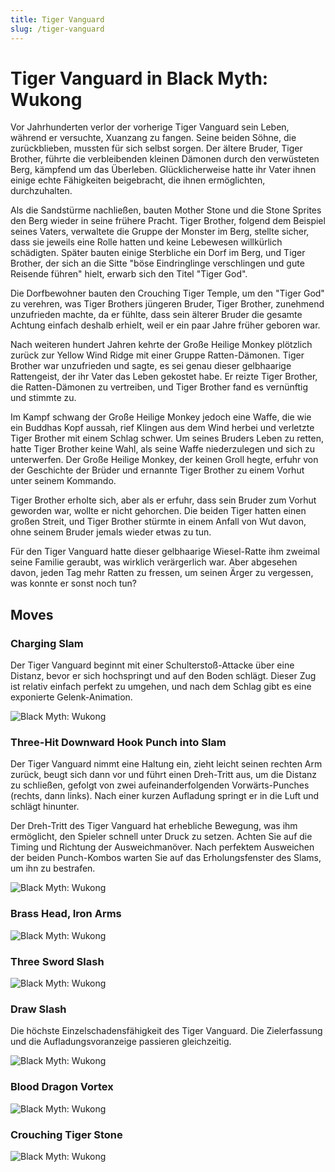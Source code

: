 ```yaml
---
title: Tiger Vanguard
slug: /tiger-vanguard
---
```


# Tiger Vanguard in Black Myth: Wukong

Vor Jahrhunderten verlor der vorherige Tiger Vanguard sein Leben, während er versuchte, Xuanzang zu fangen. Seine beiden Söhne, die zurückblieben, mussten für sich selbst sorgen. Der ältere Bruder, Tiger Brother, führte die verbleibenden kleinen Dämonen durch den verwüsteten Berg, kämpfend um das Überleben. Glücklicherweise hatte ihr Vater ihnen einige echte Fähigkeiten beigebracht, die ihnen ermöglichten, durchzuhalten.

Als die Sandstürme nachließen, bauten Mother Stone und die Stone Sprites den Berg wieder in seine frühere Pracht. Tiger Brother, folgend dem Beispiel seines Vaters, verwaltete die Gruppe der Monster im Berg, stellte sicher, dass sie jeweils eine Rolle hatten und keine Lebewesen willkürlich schädigten. Später bauten einige Sterbliche ein Dorf im Berg, und Tiger Brother, der sich an die Sitte "böse Eindringlinge verschlingen und gute Reisende führen" hielt, erwarb sich den Titel "Tiger God".

Die Dorfbewohner bauten den Crouching Tiger Temple, um den "Tiger God" zu verehren, was Tiger Brothers jüngeren Bruder, Tiger Brother, zunehmend unzufrieden machte, da er fühlte, dass sein älterer Bruder die gesamte Achtung einfach deshalb erhielt, weil er ein paar Jahre früher geboren war.

Nach weiteren hundert Jahren kehrte der Große Heilige Monkey plötzlich zurück zur Yellow Wind Ridge mit einer Gruppe Ratten-Dämonen. Tiger Brother war unzufrieden und sagte, es sei genau dieser gelbhaarige Rattengeist, der ihr Vater das Leben gekostet habe. Er reizte Tiger Brother, die Ratten-Dämonen zu vertreiben, und Tiger Brother fand es vernünftig und stimmte zu.

Im Kampf schwang der Große Heilige Monkey jedoch eine Waffe, die wie ein Buddhas Kopf aussah, rief Klingen aus dem Wind herbei und verletzte Tiger Brother mit einem Schlag schwer. Um seines Bruders Leben zu retten, hatte Tiger Brother keine Wahl, als seine Waffe niederzulegen und sich zu unterwerfen. Der Große Heilige Monkey, der keinen Groll hegte, erfuhr von der Geschichte der Brüder und ernannte Tiger Brother zu einem Vorhut unter seinem Kommando.

Tiger Brother erholte sich, aber als er erfuhr, dass sein Bruder zum Vorhut geworden war, wollte er nicht gehorchen. Die beiden Tiger hatten einen großen Streit, und Tiger Brother stürmte in einem Anfall von Wut davon, ohne seinem Bruder jemals wieder etwas zu tun.

Für den Tiger Vanguard hatte dieser gelbhaarige Wiesel-Ratte ihm zweimal seine Familie geraubt, was wirklich verärgerlich war. Aber abgesehen davon, jeden Tag mehr Ratten zu fressen, um seinen Ärger zu vergessen, was konnte er sonst noch tun?

## Moves

### Charging Slam

Der Tiger Vanguard beginnt mit einer Schulterstoß-Attacke über eine Distanz, bevor er sich hochspringt und auf den Boden schlägt. Dieser Zug ist relativ einfach perfekt zu umgehen, und nach dem Schlag gibt es eine exponierte Gelenk-Animation.

<img src="https://image.informedainews.com/tv1.gif" alt="Black Myth: Wukong"/>

### Three-Hit Downward Hook Punch into Slam

Der Tiger Vanguard nimmt eine Haltung ein, zieht leicht seinen rechten Arm zurück, beugt sich dann vor und führt einen Dreh-Tritt aus, um die Distanz zu schließen, gefolgt von zwei aufeinanderfolgenden Vorwärts-Punches (rechts, dann links). Nach einer kurzen Aufladung springt er in die Luft und schlägt hinunter.

Der Dreh-Tritt des Tiger Vanguard hat erhebliche Bewegung, was ihm ermöglicht, den Spieler schnell unter Druck zu setzen. Achten Sie auf die Timing und Richtung der Ausweichmanöver. Nach perfektem Ausweichen der beiden Punch-Kombos warten Sie auf das Erholungsfenster des Slams, um ihn zu bestrafen.

<img src="https://image.informedainews.com/tv2.gif" alt="Black Myth: Wukong"/>

### Brass Head, Iron Arms

<img src="https://image.informedainews.com/tv3.gif" alt="Black Myth: Wukong"/>

### Three Sword Slash

<img src="https://image.informedainews.com/tv4.gif" alt="Black Myth: Wukong"/>

### Draw Slash

Die höchste Einzelschadensfähigkeit des Tiger Vanguard. Die Zielerfassung und die Aufladungsvoranzeige passieren gleichzeitig.

<img src="https://image.informedainews.com/tv5.gif" alt="Black Myth: Wukong"/>

### Blood Dragon Vortex

<img src="https://image.informedainews.com/tv6.gif" alt="Black Myth: Wukong"/>

### Crouching Tiger Stone

<img src="https://image.informedainews.com/tv7.gif" alt="Black Myth: Wukong"/>